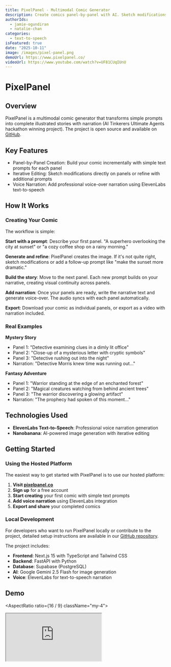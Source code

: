 ```yaml
---
title: PixelPanel - Multimodal Comic Generator
description: Create comics panel-by-panel with AI. Sketch modifications, add voice narration. Built at AI Tinkerers hackathon.
authorIds:
  - jamie-ogundiran
  - natalie-chan
categories:
  - text-to-speech
isFeatured: true
date: "2025-10-11"
image: /images/pixel-panel.png
demoUrl: https://www.pixelpanel.co/
videoUrl: https://www.youtube.com/watch?v=UF81CUqIUnU
---
```


# PixelPanel

## Overview

PixelPanel is a multimodal comic generator that transforms simple prompts into complete illustrated stories with narration (AI Tinkerers Ultimate Agents hackathon winning project). The project is open source and available on [GitHub](https://github.com/JamieOgun/PixelPanel).

## Key Features

- Panel-by-Panel Creation: Build your comic incrementally with simple text prompts for each panel
- Iterative Editing: Sketch modifications directly on panels or refine with additional prompts
- Voice Narration: Add professional voice-over narration using ElevenLabs text-to-speech

## How It Works

### Creating Your Comic

The workflow is simple:

**Start with a prompt**: Describe your first panel. "A superhero overlooking the city at sunset" or "a cozy coffee shop on a rainy morning."

**Generate and refine**: PixelPanel creates the image. If it's not quite right, sketch modifications or add a follow-up prompt like "make the sunset more dramatic."

**Build the story**: Move to the next panel. Each new prompt builds on your narrative, creating visual continuity across panels.

**Add narration**: Once your panels are ready, write the narrative text and generate voice-over. The audio syncs with each panel automatically.

**Export**: Download your comic as individual panels, or export as a video with narration included.

### Real Examples

**Mystery Story**
- Panel 1: "Detective examining clues in a dimly lit office"
- Panel 2: "Close-up of a mysterious letter with cryptic symbols"
- Panel 3: "Detective rushing out into the night"
- Narration: "Detective Morris knew time was running out..."

**Fantasy Adventure**
- Panel 1: "Warrior standing at the edge of an enchanted forest"
- Panel 2: "Magical creatures watching from behind ancient trees"
- Panel 3: "The warrior discovering a glowing artifact"
- Narration: "The prophecy had spoken of this moment..."

## Technologies Used

- **ElevenLabs Text-to-Speech**: Professional voice narration generation
- **Nanobanana**: AI-powered image generation with iterative editing

## Getting Started

### Using the Hosted Platform

The easiest way to get started with PixelPanel is to use our hosted platform:

1. **Visit [pixelpanel.co](https://www.pixelpanel.co/)**
2. **Sign up** for a free account
3. **Start creating** your first comic with simple text prompts
4. **Add voice narration** using ElevenLabs integration
5. **Export and share** your completed comics

### Local Development

For developers who want to run PixelPanel locally or contribute to the project, detailed setup instructions are available in our [GitHub repository](https://github.com/JamieOgun/PixelPanel/tree/main).

The project includes:
- **Frontend**: Next.js 15 with TypeScript and Tailwind CSS
- **Backend**: FastAPI with Python
- **Database**: Supabase (PostgreSQL)
- **AI**: Google Gemini 2.5 Flash for image generation
- **Voice**: ElevenLabs for text-to-speech narration

## Demo

<AspectRatio ratio={16 / 9} className="my-4">
  <iframe
    src="https://www.youtube.com/embed/UF81CUqIUnU"
    title="YouTube video"
    allow="accelerometer; autoplay; clipboard-write; encrypted-media; gyroscope; picture-in-picture; web-share"
    allowFullScreen
    className="h-full w-full rounded-md"
  />
</AspectRatio>

## What's Next?

The next major feature is character voice dialogue. Right now, PixelPanel handles narrator voice-over, but we want to add speech bubbles with actual character voices. Imagine creating a comic where each character has their own distinct voice, generated through ElevenLabs' voice cloning or character presets.

We're also exploring:
- Collaborative editing where multiple creators work on the same comic
- Integration with popular comic platforms for direct publishing
- Advanced panel layouts and transitions

Create comic with just your imagination.

Try it yourself and let us know what you create.

## Acknowledgments

**Team Members:**
- Jamie Ogundiran
- Natalie Chan
- Maks Sekuła
- David Szalai